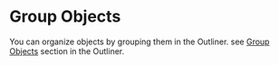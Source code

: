 # Group Objects

You can organize objects by grouping them in the Outliner.
see [Group Objects](./outliner#group-objects) section in the Outliner.


